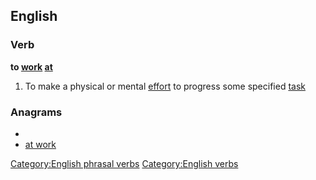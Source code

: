 ==English==

===Verb===
'''to [[work]] [[at]]''' {{transitive}}

# To make a physical or mental [[effort]] to progress some specified [[task]]

===Anagrams===
* {{alphagram|akortw}}
* [[at work#English|at work]]

[[Category:English phrasal verbs]]
[[Category:English verbs]]